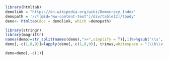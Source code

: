 ```r
library(htmltab)
demolink = "https://en.wikipedia.org/wiki/Democracy_Index"
demopath = '//*[@id="mw-content-text"]/div/table[2]/tbody'
demo<- htmltab(doc = demolink, which =demopath)
```


```r
library(stringr)
library(magrittr)
names(demo)=str_split(names(demo),">>",simplify = T)[,1]%>%gsub('\\s','',.)
demo[,-c(1,8,9)]=lapply(demo[,-c(1,8,9)], trimws,whitespace = "[\\h\\v]") 
```

```r
demo=demo[,-c(1)]
```

